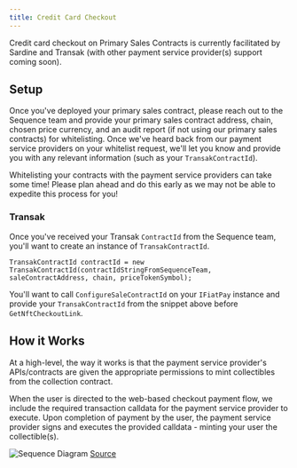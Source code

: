 ```yaml
---
title: Credit Card Checkout 
---
```


Credit card checkout on Primary Sales Contracts is currently facilitated by Sardine and Transak (with other payment service provider(s) support coming soon).

## Setup 

Once you've deployed your primary sales contract, please reach out to the Sequence team and provide your primary sales contract address, chain, chosen price currency, and an audit report (if not using our primary sales contracts) for whitelisting. Once we've heard back from our payment service providers on your whitelist request, we'll let you know and provide you with any relevant information (such as your `TransakContractId`).

<Tip>Whitelisting your contracts with the payment service providers can take some time! Please plan ahead and do this early as we may not be able to expedite this process for you!</Tip>

### Transak 

Once you've received your Transak `ContractId` from the Sequence team, you'll want to create an instance of `TransakContractId`.

```
TransakContractId contractId = new TransakContractId(contractIdStringFromSequenceTeam, saleContractAddress, chain, priceTokenSymbol);
```

You'll want to call `ConfigureSaleContractId` on your `IFiatPay` instance and provide your `TransakContractId` from the snippet above before `GetNftCheckoutLink`.

## How it Works

At a high-level, the way it works is that the payment service provider's APIs/contracts are given the appropriate permissions to mint collectibles from the collection contract.

When the user is directed to the web-based checkout payment flow, we include the required transaction calldata for the payment service provider to execute. Upon completion of payment by the user, the payment service provider signs and executes the provided calldata - minting your user the collectible(s).

![Sequence Diagram](/images/unity/SequenceDiagram-PrimarySalesCheckoutFlow.png)
[Source](https://github.com/0xsequence/sequence-unity/blob/Feature/marketplaceCheckout/Packages/Sequence-Unity/Sequence/SequenceSDK/Pay/SD_PrimarySalesCheckoutFlow.mmd)